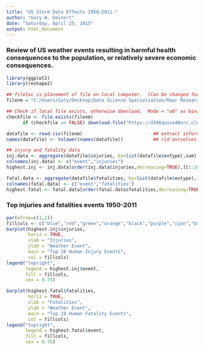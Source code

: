 ```yaml
---
title: "US Storm Data Effects 1950-2011."
author: "Gary W. Deinert"
date: "Saturday, April 25, 2015"
output: html_document
---
```


### Review of US weather events resulting in harmful health consequences to the population, or relatively severe economic consequences.

```r
library(ggplot2)
library(reshape2)

## fileloc is placement of file on local computer.  (Can be changed for your reproducibility.)
filenm = "C:/Users/Gary/Desktop/Data Science Specialzation/Repr Research Peer Assignmt 2/repdata-data-StormData.csv.bz2"

## Check if local file exists, otherwise download.  Mode = "wb" as binary zip file.  
checkfile <- file.exists(filenm)         
      if (checkfile == FALSE) download.file("https://d396qusza40orc.cloudfront.net/repdata%2Fdata%2FStormData.csv.bz2",filenm, mode = "wb")

datafile <- read.csv(filenm)                          ## extract information from file
names(datafile) <- tolower(names(datafile))           ## rid ourselves of pesky capital titles

## injury and fatality data
inj.data <- aggregate(datafile$injuries, by=list(datafile$evtype),sum)
colnames(inj.data) <- c("event","injuries")
highest.inj <- inj.data[order(inj.data$injuries,decreasing=TRUE),][1:10,]

fatal.data <- aggregate(datafile$fatalities, by=list(datafile$evtype), sum)
colnames(fatal.data) <- c("event","fatalities")
highest.fatal <- fatal.data[order(fatal.data$fatalities,decreasing=TRUE),][1:10,]

```
### Top injuries and fatalities events 1950-2011

```r

par(mfrow=c(1,2))
fillcols <- c("blue","red","green","orange","black","purple","cyan","brown","yellow","chartreuse")
barplot(highest.inj$injuries,
        horiz = TRUE,
        xlab = "Injuries",
        ylab = "Weather Event",
        main = "Top 10 Human Injury Events",
        col = fillcols)
legend("topright",
       legend = highest.inj$event,
       fill = fillcols,
       cex = 0.75)

barplot(highest.fatal$fatalities,
        horiz = TRUE,
        xlab = "Fatalities",
        ylab = "Weather Event",
        main = "Top 10 Human Fatality Events",
        col = fillcols)
legend("topright",
       legend = highest.fatal$event,
       fill = fillcols,
       cex = 0.75)
```

